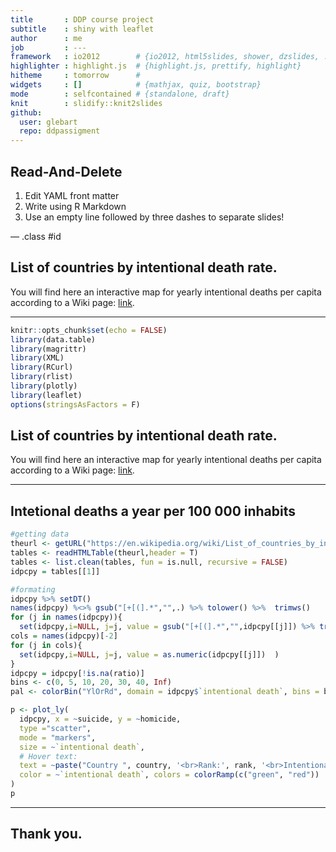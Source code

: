 ```yaml
---
title       : DDP course project
subtitle    : shiny with leaflet
author      : me
job         : ---
framework   : io2012        # {io2012, html5slides, shower, dzslides, ...}
highlighter : highlight.js  # {highlight.js, prettify, highlight}
hitheme     : tomorrow      # 
widgets     : []            # {mathjax, quiz, bootstrap}
mode        : selfcontained # {standalone, draft}
knit        : slidify::knit2slides
github:
  user: glebart
  repo: ddpassigment
---
```


## Read-And-Delete

1. Edit YAML front matter
2. Write using R Markdown
3. Use an empty line followed by three dashes to separate slides!

--- .class #id 


## List of countries by intentional death rate.

You will find here an interactive map for yearly intentional deaths per capita according to a Wiki page: [link](https://en.wikipedia.org/wiki/List_of_countries_by_intentional_death_rate).

---

```r
knitr::opts_chunk$set(echo = FALSE)
library(data.table)
library(magrittr)
library(XML)
library(RCurl)
library(rlist)
library(plotly)
library(leaflet)
options(stringsAsFactors = F)
```

## List of countries by intentional death rate.

You will find here an interactive map for yearly intentional deaths per capita according to a Wiki page: [link](https://en.wikipedia.org/wiki/List_of_countries_by_intentional_death_rate).

---

## Intetional deaths a year per 100 000 inhabits

```r

#getting data
theurl <- getURL("https://en.wikipedia.org/wiki/List_of_countries_by_intentional_death_rate",.opts = list(ssl.verifypeer = FALSE) )
tables <- readHTMLTable(theurl,header = T)
tables <- list.clean(tables, fun = is.null, recursive = FALSE)
idpcpy = tables[[1]]

#formating 
idpcpy %>% setDT()
names(idpcpy) %<>% gsub("[+[(].*","",.) %>% tolower() %>%  trimws()
for (j in names(idpcpy)){
  set(idpcpy,i=NULL, j=j, value = gsub("[+[(].*","",idpcpy[[j]]) %>% trimws()  )}
cols = names(idpcpy)[-2]
for (j in cols){
  set(idpcpy,i=NULL, j=j, value = as.numeric(idpcpy[[j]])  )
}
idpcpy = idpcpy[!is.na(ratio)]
bins <- c(0, 5, 10, 20, 30, 40, Inf)
pal <- colorBin("YlOrRd", domain = idpcpy$`intentional death`, bins = bins)

p <- plot_ly(
  idpcpy, x = ~suicide, y = ~homicide,
  type ="scatter",
  mode = "markers",
  size = ~`intentional death`,
  # Hover text:
  text = ~paste("Country ", country, '<br>Rank:', rank, '<br>Intentional deaths:', `intentional death`),
  color = ~`intentional death`, colors = colorRamp(c("green", "red"))
)
p
```

---

## Thank you.